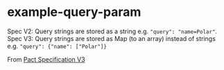 
# example-query-param

Spec V2: Query strings are stored as a string e.g. `"query": "name=Polar"`.  Spec V3: Query strings are stored as Map (to an array) instead of strings e.g. `"query": {"name": ["Polar"]}`

From [Pact Specification V3](https://github.com/pact-foundation/pact-specification/tree/version-3)
